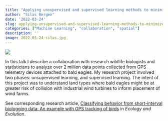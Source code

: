 ```yaml
---
title: "Applying unsupervised and supervised learning methods to minimize risk to bald eagles from industrial wind turbines"
author: "Silas Bergen"
date: '2022-03-24'
slug: applying-unsupervised-and-supervised-learning-methods-to-minimize-risk-to-bald-eagles-from-industrial-wind-turbines
categories: ["Machine Learning", "collaboration", "spatial"]
description: ''
image: 2022-03-24-silas.jpg
---
```


![](2022-03-24-silas.jpg)

In this talk I describe a collaboration with research wildlife biologists and statisticians to analyze over 2 million data points collected from GPS telemetry devices attached to bald eagles. My research project involved two phases: unsupervised learning, and supervised learning.  The intent of this project was to understand land types where bald eagles might be at greater risk of collision with industrial wind turbines to inform placement of wind farms.

See corresponding research article, [Classifying behavior from short-interval biologging data: An example with GPS tracking of birds](https://onlinelibrary.wiley.com/doi/epdf/10.1002/ece3.8395) in *Ecology and Evolution*.

